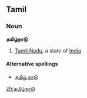 ==Tamil==
===Noun===<!-- does Tamil have the concept of proper nouns? -->
'''தமிழ்நாடு'''

# [[Tamil Nadu]], a state of [[India]]

====Alternative spellings====
*[[தமிழ் நாடு]]

[[zh:தமிழ்நாடு]]